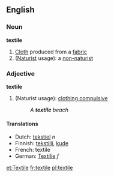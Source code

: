 ==English==

===Noun===
'''textile'''

#[[Cloth]] produced from a [[fabric]]
#([[Naturist]] usage): a [[non-naturist]]

===Adjective===
'''textile'''
#(Naturist usage): [[clothing compulsive]]
#:''A '''textile''' beach''

====Translations====
*Dutch: [[tekstiel]] ''n'' 
*Finnish: [[tekstiili]], [[kude]]
*French: textile
*German: [[Textilie]] ''f''

[[et:Textile]]
[[fr:textile]]
[[pl:textile]]